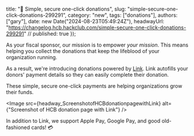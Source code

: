   title: "💝 Simple, secure one-click donations",
  slug: "simple-secure-one-click-donations-299291",
  category: "new",
  tags: ["donations"],
  authors: ["gary"],
  date: new Date("2024-08-23T05:49:24Z"),
  headwayUrl: "https://changelog.hcb.hackclub.com/simple-secure-one-click-donations-299291" // published: true
});

As your fiscal sponsor, our mission is to empower _your mission_. This means helping you collect the donations that keep the lifeblood of your organization running.

As a result, we're introducing donations powered by [Link](https://link.com/). Link autofills your donors' payment details so they can easily complete their donation.

These simple, secure one-click payments are helping organizations grow their funds.



      
<Image src={headway_ScreenshotofHCBdonationpagewithLink} alt={"Screenshot of HCB donation page with Link"} />


In addition to Link, we support Apple Pay, Google Pay, and good old-fashioned cards! 💳
